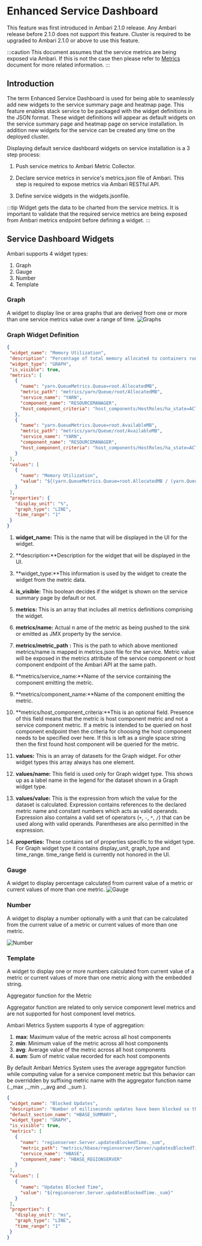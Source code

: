 # Enhanced Service Dashboard

This feature was first introduced in Ambari 2.1.0 release. Any Ambari release before 2.1.0 does not support this feature. Cluster is required to be upgraded to Ambari 2.1.0 or above to use this feature.

:::caution
This document assumes that the service metrics are being exposed via Ambari. If this is not the case then please refer to [Metrics ](https://cwiki.apache.org/confluence/display/AMBARI/Metrics) document for more related information.
:::

## Introduction

The term Enhanced Service Dashboard is used for being able to seamlessly add new widgets to the service summary page and heatmap page. This feature enables stack service to be packaged with the widget definitions in the JSON format. These widget definitions will appear as default widgets on the service summary page and heatmap page on service installation. In addition new widgets for the service can be created any time on the deployed cluster.

Displaying default service dashboard widgets on service installation is a 3 step process:

1. Push service metrics to Ambari Metric Collector.

2. Declare service metrics in service's metrics.json file of Ambari. This step is required to expose metrics via Ambari RESTful API.

3. Define service widgets in the widgets.jsonfile.

:::tip
Widget gets the data to be charted from the service metrics. It is important to validate that the required service metrics are being exposed from Ambari metrics endpoint before defining a widget.
:::

## Service Dashboard Widgets

Ambari supports 4 widget types:

1. Graph
2. Gauge
3. Number
4. Template

### Graph

A widget to display line or area graphs that are derived from one or more than one service metrics value over a range of time.
![](./imgs/graphs.png "Graphs")

### Graph Widget Definition

```json
{
 "widget_name": "Memory Utilization",
 "description": "Percentage of total memory allocated to containers running in the cluster.",
 "widget_type": "GRAPH",
 "is_visible": true,
 "metrics": [
   {
     "name": "yarn.QueueMetrics.Queue=root.AllocatedMB",
     "metric_path": "metrics/yarn/Queue/root/AllocatedMB",
     "service_name": "YARN",
     "component_name": "RESOURCEMANAGER",
     "host_component_criteria": "host_components/HostRoles/ha_state=ACTIVE"
   },
   {
     "name": "yarn.QueueMetrics.Queue=root.AvailableMB",
     "metric_path": "metrics/yarn/Queue/root/AvailableMB",
     "service_name": "YARN",
     "component_name": "RESOURCEMANAGER",
     "host_component_criteria": "host_components/HostRoles/ha_state=ACTIVE"
   }
 ],
 "values": [
   {
     "name": "Memory Utilization",
     "value": "${(yarn.QueueMetrics.Queue=root.AllocatedMB / (yarn.QueueMetrics.Queue=root.AllocatedMB + yarn.QueueMetrics.Queue=root.AvailableMB)) * 100}"
   }
 ],
 "properties": {
   "display_unit": "%",
   "graph_type": "LINE",
   "time_range": "1"
 }
}
```

1. **widget_name:** This is the name that will be displayed in the UI for the widget.

2. **description:**Description for the widget that will be displayed in the UI.

3. **widget_type:**This information is used by the widget to create the widget from the metric data.

4. **is_visible:** This boolean decides if the widget is shown on the service summary page by default or not.

5. **metrics:** This is an array that includes all metrics definitions comprising the widget.

6. **metrics/name:** Actual n ame of the metric as being pushed to the sink or emitted as JMX property by the service.

7. **metrics/metric_path** **:** This is the path to which above mentioned metrics/name is mapped in metrics.json file for the service. Metric value will be exposed in the metrics attribute of the service component or host component endpoint of the Ambari API at the same path.

8. **metrics/service_name:**Name of the service containing the component emitting the metric.

9. **metrics/component_name:**Name of the component emitting the metric.

10. **metrics/host_component_criteria:**This is an optional field. Presence of this field means that the metric is host component metric and not a service component metric. If a metric is intended to be queried on host component endpoint then the criteria for choosing the host component needs to be specified over here. If this is left as a single space string then the first found host component will be queried for the metric.

11. **values:** This is an array of datasets for the Graph widget. For other widget types this array always has one element.

12. **values/name:** This field is used only for Graph widget type. This shows up as a label name in the legend for the dataset shown in a Graph widget type.

13. **values/value:** This is the expression from which the value for the dataset is calculated. Expression contains references to the declared metric name and constant numbers which acts as valid operands. Expression also contains a valid set of operators (`+`, `-`, `*`, `/`) that can be used along with valid operands. Parentheses are also permitted in the expression.

14. **properties:** These contains set of properties specific to the widget type. For Graph widget type it contains display_unit, graph_type and time_range. time_range field is currently not honored in the UI.

### Gauge

A widget to display percentage calculated from current value of a metric or current values of more than one metric.
![](./imgs/gauge.png "Gauge")

### Number

A widget to display a number optionally with a unit that can be calculated from the current value of a metric or current values of more than one metric.

![](./imgs/number.png "Number")

### Template

A widget to display one or more numbers calculated from current value of a metric or current values of more than one metric along with the embedded string.

Aggregator function for the Metric

Aggregator function are related to only service component level metrics and are not supported for host component level metrics.

Ambari Metrics System supports 4 type of aggregation:

1. **max**: Maximum value of the metric across all host components
2. **min**: Minimum value of the metric across all host components
3. **avg**: Average value of the metric across all host components
4. **sum**: Sum of metric value recorded for each host components

By default Ambari Metrics System uses the average aggregator function while computing value for a service component metric but this behavior can be overridden by suffixing metric name with the aggregator function name (._max ,._min ,._avg and ._sum ).

```json
{
 "widget_name": "Blocked Updates",
 "description": "Number of milliseconds updates have been blocked so the memstore can be flushed.",
 "default_section_name": "HBASE_SUMMARY",
 "widget_type": "GRAPH",
 "is_visible": true,
 "metrics": [
   {
     "name": "regionserver.Server.updatesBlockedTime._sum",
     "metric_path": "metrics/hbase/regionserver/Server/updatesBlockedTime._sum",
     "service_name": "HBASE",
     "component_name": "HBASE_REGIONSERVER"
   }
 ],
 "values": [
   {
     "name": "Updates Blocked Time",
     "value": "${regionserver.Server.updatesBlockedTime._sum}"
   }
 ],
 "properties": {
   "display_unit": "ms",
   "graph_type": "LINE",
   "time_range": "1"
 }
}